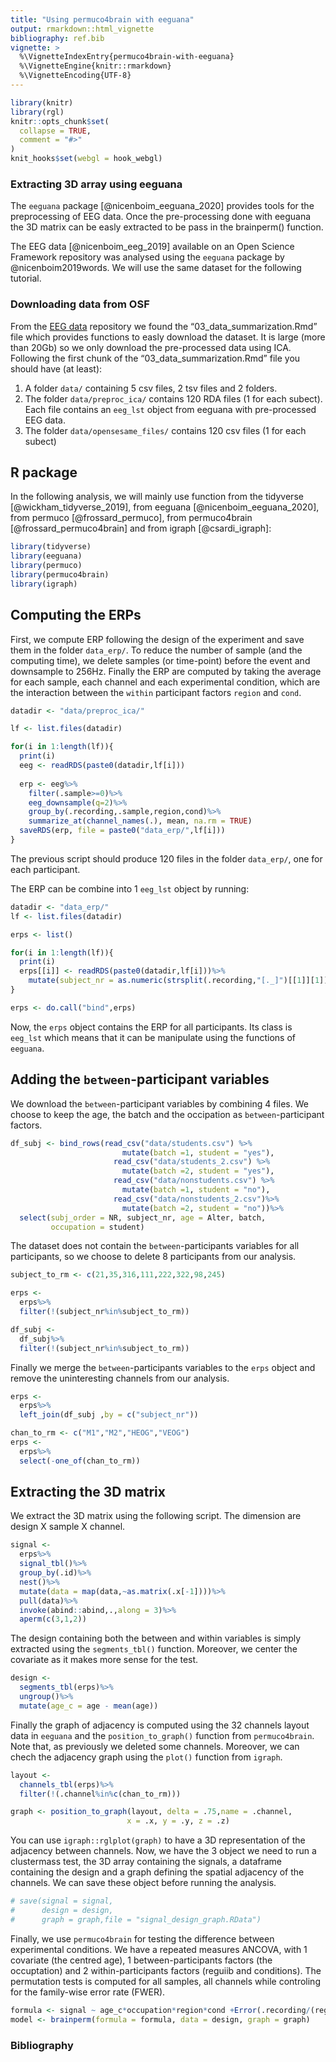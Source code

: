 ```yaml
---
title: "Using permuco4brain with eeguana"
output: rmarkdown::html_vignette
bibliography: ref.bib
vignette: >
  %\VignetteIndexEntry{permuco4brain-with-eeguana}
  %\VignetteEngine{knitr::rmarkdown}
  %\VignetteEncoding{UTF-8}
---
```


```r
library(knitr)
library(rgl)
knitr::opts_chunk$set(
  collapse = TRUE,
  comment = "#>"
)
knit_hooks$set(webgl = hook_webgl)
```


### Extracting 3D array using eeguana

The `eeguana` package [@nicenboim_eeguana_2020] provides tools for the preprocessing of EEG data. Once the pre-processing done with eeguana the 3D matrix can be easly extracted to be pass in the brainperm() function.

The EEG data [@nicenboim_eeg_2019] available on an Open Science Framework repository was analysed using the `eeguana` package by @nicenboim2019words. We will use the same dataset for the following tutorial.

### Downloading data from OSF

From the [EEG data](https://osf.io/ut7xq/) repository we found the "03_data_summarization.Rmd" file which provides functions to easly download the dataset. It is large (more than 20Gb) so we only download the pre-processed data using ICA. Following the first chunk of the "03_data_summarization.Rmd" file you should have (at least):

1. A folder `data/` containing 5 csv files, 2 tsv files and 2 folders. 
2. The folder `data/preproc_ica/` contains 120 RDA files (1 for each subect). Each file contains an `eeg_lst` object from eeguana with pre-processed EEG data.
3. The folder `data/opensesame_files/` contains 120 csv files (1 for each subect)


## R package

In the following analysis, we will mainly use function from the tidyverse [@wickham_tidyverse_2019], from eeguana [@nicenboim_eeguana_2020], from permuco [@frossard_permuco], from permuco4brain [@frossard_permuco4brain] and from igraph [@csardi_igraph]:

```r
library(tidyverse)
library(eeguana)
library(permuco)
library(permuco4brain)
library(igraph)
```


## Computing the ERPs

First, we compute ERP following the design of the experiment and save them in the folder `data_erp/`. To reduce the number of sample (and the computing time), we delete samples (or time-point) before the event and downsample to 256Hz. Finally the ERP are computed by taking the average for each sample, each channel and each experimental condition, which are the interaction between the `within` participant factors `region` and `cond`.





```r
datadir <- "data/preproc_ica/"

lf <- list.files(datadir)

for(i in 1:length(lf)){
  print(i)
  eeg <- readRDS(paste0(datadir,lf[i]))
  
  erp <- eeg%>%
    filter(.sample>=0)%>%
    eeg_downsample(q=2)%>%
    group_by(.recording,.sample,region,cond)%>%
    summarize_at(channel_names(.), mean, na.rm = TRUE)
  saveRDS(erp, file = paste0("data_erp/",lf[i]))
}
```

The previous script should produce 120 files in the folder `data_erp/`, one for each participant.

The ERP can be combine into 1 `eeg_lst` object by running:

```r
datadir <- "data_erp/"
lf <- list.files(datadir)

erps <- list()

for(i in 1:length(lf)){
  print(i)
  erps[[i]] <- readRDS(paste0(datadir,lf[i]))%>%
    mutate(subject_nr = as.numeric(strsplit(.recording,"[._]")[[1]][1]))
}

erps <- do.call("bind",erps)
```

Now, the `erps` object contains the ERP for all participants. Its class is `eeg_lst` which means that it can be manipulate using the functions of `eeguana`.

## Adding the `between`-participant variables

We download the `between`-participant variables by combining 4 files. We choose to keep the age, the batch and the occipation as `between`-participant factors. 

```r
df_subj <- bind_rows(read_csv("data/students.csv") %>%
                         mutate(batch =1, student = "yes"),
                       read_csv("data/students_2.csv") %>%
                         mutate(batch =2, student = "yes"),
                       read_csv("data/nonstudents.csv") %>%
                         mutate(batch =1, student = "no"),
                       read_csv("data/nonstudents_2.csv")%>%
                         mutate(batch =2, student = "no"))%>%
  select(subj_order = NR, subject_nr, age = Alter, batch, 
         occupation = student)
```


The dataset does not contain the `between`-participants variables for all participants, so we choose to delete 8 participants from our analysis. 


```r
subject_to_rm <- c(21,35,316,111,222,322,98,245)

erps <- 
  erps%>%
  filter(!(subject_nr%in%subject_to_rm))

df_subj <- 
  df_subj%>%
  filter(!(subject_nr%in%subject_to_rm))
```

Finally we merge the `between`-participants variables to the `erps` object and remove the uninteresting channels from our analysis.

```r
erps <- 
  erps%>%
  left_join(df_subj ,by = c("subject_nr"))

chan_to_rm <- c("M1","M2","HEOG","VEOG")
erps <- 
  erps%>%
  select(-one_of(chan_to_rm))
```

## Extracting the 3D matrix

We extract the 3D matrix using the following script. The dimension are design X sample X channel.

```r
signal <- 
  erps%>%
  signal_tbl()%>%
  group_by(.id)%>%
  nest()%>%
  mutate(data = map(data,~as.matrix(.x[-1])))%>%
  pull(data)%>%
  invoke(abind::abind,.,along = 3)%>%
  aperm(c(3,1,2))
```

The design containing both the between and within variables is simply extracted using the `segments_tbl()` function. Moreover, we center the covariate as it makes more sense for the test.

```r
design <- 
  segments_tbl(erps)%>%
  ungroup()%>%
  mutate(age_c = age - mean(age))
```


Finally the graph of adjacency is computed using the 32 channels layout data in `eeguana` and the `position_to_graph()` function from `permuco4brain`. Note that, as previously we deleted some channels. Moreover, we can chech the adjacency graph using the `plot()` function from `igraph`.

```r
layout <- 
  channels_tbl(erps)%>%
  filter(!(.channel%in%c(chan_to_rm)))

graph <- position_to_graph(layout, delta = .75,name = .channel,
                          x = .x, y = .y, z = .z)
```

You can use `igraph::rglplot(graph)` to have a 3D representation of the adjacency between channels.
Now, we have the 3 object we need to run a clustermass test, the 3D array containing the signals, a dataframe containing the design and a graph defining the spatial adjacency of the channels. We can save these object before running the analysis.

```r
# save(signal = signal,
#      design = design,
#      graph = graph,file = "signal_design_graph.RData")
```

Finally, we use `permuco4brain` for testing the difference between experimental conditions. We have a repeated measures ANCOVA, with 1 covariate (the centred age), 1 between-participants factors (the occuptation) and 2 within-participants factors (reguiib and conditions). The permutation tests is computed for all samples, all channels while controling for the family-wise error rate (FWER).


```r
formula <- signal ~ age_c*occupation*region*cond +Error(.recording/(region*cond))
model <- brainperm(formula = formula, data = design, graph = graph)
```


### Bibliography

